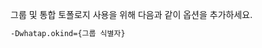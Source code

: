 그룹 및 통합 토폴로지 사용을 위해 다음과 같이 옵션을 추가하세요.

```sh title='Java: add JVM option'
-Dwhatap.okind={그룹 식별자}
```